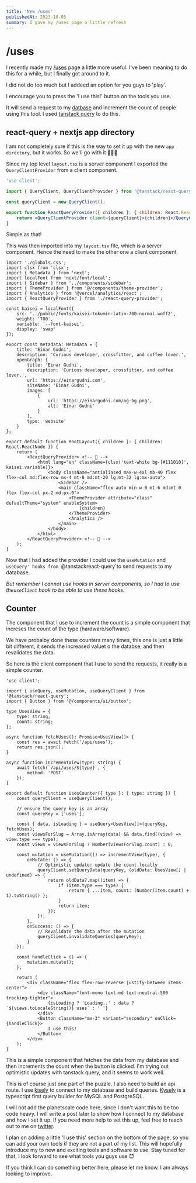 ```yaml
---
title: 'New /uses'
publishedAt: 2023-10-05
summary: I gave my /uses page a little refresh
---
```


# /uses

I recently made my [/uses](/uses) page a little more useful. I've been meaning to do this for a while, but I finally got around to it.

I did not do too much but I addeed an option for you guys to 'play'.

I encourage you to press the 'I use this!' button on the tools you use.

It will send a request to my [datbase](https://planetscale.com/) and increment the count of people using this tool.
I used [tanstack query](https://tanstack.com/query/v4/docs/react/overview) to do this.

## react-query + nextjs app directory

I am not completely sure if this is the way to set it up with the new `app directory`, but it works. So we'll go with it 🤷🏼‍♂️

Since my top level `layout.tsx` is a server component I exported the `QueryClientProvider` from a client component.

```jsx
'use client';

import { QueryClient, QueryClientProvider } from '@tanstack/react-query';

const queryClient = new QueryClient();

export function ReactQueryProvider({ children }: { children: React.ReactNode }) {
	return <QueryClientProvider client={queryClient}>{children}</QueryClientProvider>;
}
```

Simple as that!

This was then imported into my `layout.tsx` file, which is a server component. Hence the need to make the other one a client component.

```tsx
import './globals.css';
import clsx from 'clsx';
import { Metadata } from 'next';
import localFont from 'next/font/local';
import { Sidebar } from '../components/sidebar';
import { ThemeProvider } from '@/components/theme-provider';
import { Analytics } from '@vercel/analytics/react';
import { ReactQueryProvider } from './react-query-provider';

const kaisei = localFont({
	src: '../public/fonts/kaisei-tokumin-latin-700-normal.woff2',
	weight: '700',
	variable: '--font-kaisei',
	display: 'swap'
});

export const metadata: Metadata = {
	title: 'Einar Gudni',
	description: 'Curious developer, crossfitter, and coffee lover.',
	openGraph: {
		title: 'Einar Gudni',
		description: 'Curious developer, crossfitter, and coffee lover.',
		url: 'https://einargudni.com',
		siteName: 'Einar Gudni',
		images: [
			{
				url: 'https://einargudni.com/og-bg.png',
				alt: 'Einar Gudni'
			}
		],
		type: 'website'
	}
};

export default function RootLayout({ children }: { children: React.ReactNode }) {
	return (
		<ReactQueryProvider> <!-- 📢 -->
			<html lang="en" className={clsx('text-white bg-[#111010]', kaisei.variable)}>
				<body className="antialiased max-w-4xl mb-40 flex flex-col md:flex-row mx-4 mt-8 md:mt-20 lg:mt-32 lg:mx-auto">
					<Sidebar />
					<main className="flex-auto min-w-0 mt-6 md:mt-0 flex flex-col px-2 md:px-0">
						<ThemeProvider attribute="class" defaultTheme="system" enableSystem>
							{children}
						</ThemeProvider>
						<Analytics />
					</main>
				</body>
			</html>
		</ReactQueryProvider> <!-- 📢 -->
	);
}
```

Now that I had added the provider I could use the `useMutation` and `useQuery' hooks from `@tanstackreact-query`to send requests to my database.

<Callout emoji="💡">

_But remember I cannot use hooks in server components, so I had to use the`useClient` hook to be able to use these hooks._

</Callout>

## Counter

The component that I use to increment the count is a simple component that increses the count of the type (hardware/software).

We have probalby done these counters many times, this one is just a little bit different, it sends the increased valuet o the databse, and then revalidates the data.

So here is the client component that I use to send the requests, it really is a simple counter.

```tsx
'use client';

import { useQuery, useMutation, useQueryClient } from '@tanstack/react-query';
import { Button } from '@/components/ui/button';

type UsesView = {
	type: string;
	count: string;
};

async function fetchUses(): Promise<UsesView[]> {
	const res = await fetch('/api/uses');
	return res.json();
}

async function incrementView(type: string) {
	await fetch(`/api/uses/${type}`, {
		method: 'POST'
	});
}

export default function UsesCounter({ type }: { type: string }) {
	const queryClient = useQueryClient();

	// ensure the query key is an array
	const queryKey = ['uses'];

	const { data, isLoading } = useQuery<UsesView[]>(queryKey, fetchUses);
	const viewsForSlug = Array.isArray(data) && data.find((view) => view.type === type);
	const views = viewsForSlug ? Number(viewsForSlug.count) : 0;

	const mutation = useMutation(() => incrementView(type), {
		onMutate: () => {
			// Optimistic update: update the count locally
			queryClient.setQueryData(queryKey, (oldData: UsesView[] | undefined) => {
				return oldData?.map((item) => {
					if (item.type === type) {
						return { ...item, count: (Number(item.count) + 1).toString() };
					}
					return item;
				});
			});
		},
		onSuccess: () => {
			// Revalidate the data after the mutation
			queryClient.invalidateQueries(queryKey);
		}
	});

	const handleClick = () => {
		mutation.mutate();
	};

	return (
		<div className="flex flex-row-reverse justify-between items-center">
			<div className="font-mono text-md text-neutral-500 tracking-tighter">
				{isLoading ? 'Loading..' : data ? `${views.toLocaleString()} uses` : ' ​'}
			</div>
			<Button className="mx-3" variant="secondary" onClick={handleClick}>
				I use this!
			</Button>
		</div>
	);
}
```

This is a simple component that fetches the data from my database and then increments the count when the button is clicked.
I'm trying out optimistic updates with tanstack query, and it seems to work well.

This is of course just one part of the puzzle. I also need to build an api route.
I use [kisely](https://github.com/depot/kysely-planetscale) to connect to my database and build queries.
[Kysely](https://kysely.dev/) is a typescript first query builder for MySQL and PostgreSQL.

I will not add the planetscale code here, since I don't want this to be too code heavy. I will write a post later to show how I connect to my database and how I set it up.
If you need more help to set this up, feel free to reach out to me on [twitter](https://twitter.com/einargudnig).

I plan on adding a little 'I use this' section on the bottom of the page, so you can add your own tools if they are not a part of my list. This will hopefully introduce my to new and exciting tools and software to use.
Stay tuned for that, I look forward to see what tools you guys use 😈

<Callout emoji="📢">

If you think I can do something better here, please let me know. I am always looking to improve.

</Callout>
